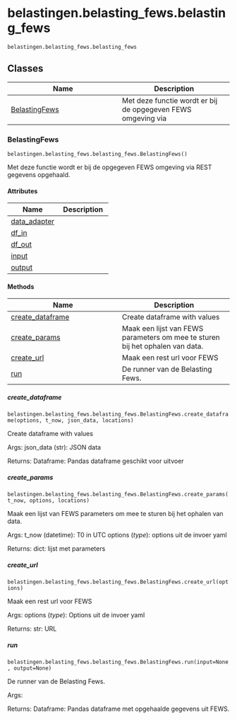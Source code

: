 # belastingen.belasting_fews.belasting_fews { #toolbox_continu_inzicht.belastingen.belasting_fews.belasting_fews }

`belastingen.belasting_fews.belasting_fews`



## Classes

| Name | Description |
| --- | --- |
| [BelastingFews](#toolbox_continu_inzicht.belastingen.belasting_fews.belasting_fews.BelastingFews) | Met deze functie wordt er bij de opgegeven FEWS omgeving via |

### BelastingFews { #toolbox_continu_inzicht.belastingen.belasting_fews.belasting_fews.BelastingFews }

`belastingen.belasting_fews.belasting_fews.BelastingFews()`

Met deze functie wordt er bij de opgegeven FEWS omgeving via
REST gegevens opgehaald.

#### Attributes

| Name | Description |
| --- | --- |
| [data_adapter](#toolbox_continu_inzicht.belastingen.belasting_fews.belasting_fews.BelastingFews.data_adapter) |  |
| [df_in](#toolbox_continu_inzicht.belastingen.belasting_fews.belasting_fews.BelastingFews.df_in) |  |
| [df_out](#toolbox_continu_inzicht.belastingen.belasting_fews.belasting_fews.BelastingFews.df_out) |  |
| [input](#toolbox_continu_inzicht.belastingen.belasting_fews.belasting_fews.BelastingFews.input) |  |
| [output](#toolbox_continu_inzicht.belastingen.belasting_fews.belasting_fews.BelastingFews.output) |  |

#### Methods

| Name | Description |
| --- | --- |
| [create_dataframe](#toolbox_continu_inzicht.belastingen.belasting_fews.belasting_fews.BelastingFews.create_dataframe) | Create dataframe with values |
| [create_params](#toolbox_continu_inzicht.belastingen.belasting_fews.belasting_fews.BelastingFews.create_params) | Maak een lijst van FEWS parameters om mee te sturen bij het ophalen van data. |
| [create_url](#toolbox_continu_inzicht.belastingen.belasting_fews.belasting_fews.BelastingFews.create_url) | Maak een rest url voor FEWS |
| [run](#toolbox_continu_inzicht.belastingen.belasting_fews.belasting_fews.BelastingFews.run) | De runner van de Belasting Fews. |

##### create_dataframe { #toolbox_continu_inzicht.belastingen.belasting_fews.belasting_fews.BelastingFews.create_dataframe }

`belastingen.belasting_fews.belasting_fews.BelastingFews.create_dataframe(options, t_now, json_data, locations)`

Create dataframe with values

Args:
    json_data (str): JSON data

Returns:
    Dataframe: Pandas dataframe geschikt voor uitvoer

##### create_params { #toolbox_continu_inzicht.belastingen.belasting_fews.belasting_fews.BelastingFews.create_params }

`belastingen.belasting_fews.belasting_fews.BelastingFews.create_params(t_now, options, locations)`

Maak een lijst van FEWS parameters om mee te sturen bij het ophalen van data.

Args:
    t_now (datetime): T0 in UTC
    options (_type_): options uit de invoer yaml

Returns:
    dict: lijst met parameters

##### create_url { #toolbox_continu_inzicht.belastingen.belasting_fews.belasting_fews.BelastingFews.create_url }

`belastingen.belasting_fews.belasting_fews.BelastingFews.create_url(options)`

Maak een rest url voor FEWS

Args:
    options (_type_): Options uit de invoer yaml

Returns:
    str: URL

##### run { #toolbox_continu_inzicht.belastingen.belasting_fews.belasting_fews.BelastingFews.run }

`belastingen.belasting_fews.belasting_fews.BelastingFews.run(input=None, output=None)`

De runner van de Belasting Fews.

Args:

Returns:
    Dataframe: Pandas dataframe met opgehaalde gegevens uit FEWS.